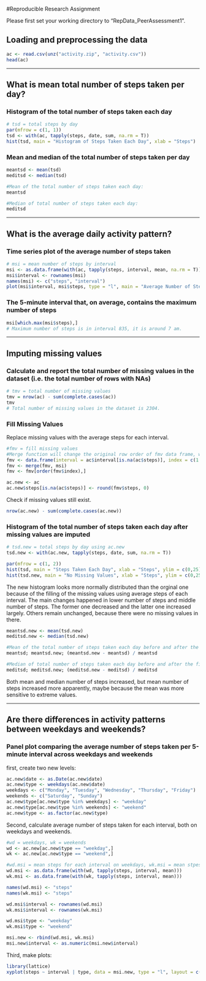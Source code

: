 #Reproducible Research Assignment

Please first set your working directory to "RepData_PeerAssessment1".

## Loading and preprocessing the data

```{r echo = TRUE, fig.path = 'figure/'}
ac <- read.csv(unz("activity.zip", "activity.csv"))
head(ac)
```

***

## What is mean total number of steps taken per day?

### Histogram of the total number of steps taken each day

```{r echo = TRUE, fig.path = 'figure/'}
# tsd = total steps by day
par(mfrow = c(1, 1))
tsd <- with(ac, tapply(steps, date, sum, na.rm = T))
hist(tsd, main = "Histogram of Steps Taken Each Day", xlab = "Steps")
```

### Mean and median of the total number of steps taken per day

```{r echo = TRUE, fig.path = 'figure/'}
meantsd <- mean(tsd)
meditsd <- median(tsd)

#Mean of the total number of steps taken each day:
meantsd

#Median of total number of steps taken each day:
meditsd
```

***

## What is the average daily activity pattern?

### Time series plot of the average number of steps taken

```{r echo = TRUE, fig.path = 'figure/'}
# msi = mean number of steps by interval
msi <- as.data.frame(with(ac, tapply(steps, interval, mean, na.rm = T)))
msi$interval <- rownames(msi)
names(msi) <- c("steps", "interval")
plot(msi$interval, msi$steps, type = "l", main = "Average Number of Steps Taken", xlab = "Intervals", ylab = "Average Steps")
```

### The 5-minute interval that, on average, contains the maximum number of steps

``` {r echo = TRUE, fig.path = 'figure/'}
msi[which.max(msi$steps),]
# Maximum number of steps is in interval 835, it is around 7 am.
```

***

## Imputing missing values
### Calculate and report the total number of missing values in the dataset (i.e. the total number of rows with NAs)

``` {r echo = TRUE, fig.path = 'figure/'}
# tmv = total number of missing values
tmv = nrow(ac) - sum(complete.cases(ac))
tmv
# Total number of missing values in the dataset is 2304.
```

### Fill Missing Values

Replace missing values with the average steps for each interval.

``` {r echo = TRUE, fig.path = 'figure/'}
#fmv = fill missing values
#Merge function will change the original row order of fmv data frame, which is the order I'll use to fill the missing values in ac data frame. An extra index column could fix this problem.
fmv <- data.frame(interval = ac$interval[is.na(ac$steps)], index = c(1: 2304))
fmv <- merge(fmv, msi)
fmv <- fmv[order(fmv$index),]

ac.new <- ac
ac.new$steps[is.na(ac$steps)] <- round(fmv$steps, 0)
```

Check if missing values still exist.

```{r echo = TRUE, fig.path = 'figure/'}
nrow(ac.new) - sum(complete.cases(ac.new))
```

### Histogram of the total number of steps taken each day after missing values are imputed
``` {r echo = TRUE, fig.path = 'figure/'}
# tsd.new = total steps by day using ac.new
tsd.new <- with(ac.new, tapply(steps, date, sum, na.rm = T))

par(mfrow = c(1, 2))
hist(tsd, main = "Steps Taken Each Day", xlab = "Steps", ylim = c(0,25), breaks = 10)
hist(tsd.new, main = "No Missing Values", xlab = "Steps", ylim = c(0,25), breaks = 10)
```

The new histogram looks more normally distributed than the orginal one because of the filling of the missing values using average steps of each interval. The main changes happened in lower number of steps and middle number of steps. The former one decreased and the latter one increased largely. Others remain unchanged, because there were no missing values in there.

```{r echo = TRUE, fig.path = 'figure/'}
meantsd.new <- mean(tsd.new)
meditsd.new <- median(tsd.new)

#Mean of the total number of steps taken each day before and after the filling of missing values, and the percentage changes:
meantsd; meantsd.new; (meantsd.new - meantsd) / meantsd

#Median of total number of steps taken each day before and after the filling of missing values, and the percentage changes:
meditsd; meditsd.new; (meditsd.new - meditsd) / meditsd
```

Both mean and median number of steps increased, but mean number of steps increased more apparently, maybe because the mean was more sensitive to extreme values.

***

## Are there differences in activity patterns between weekdays and weekends?
### Panel plot comparing the average number of steps taken per 5-minute interval across weekdays and weekends
first, create two new levels:
```{r echo = TRUE, fig.path = 'figure/'}
ac.new$date <- as.Date(ac.new$date)
ac.new$type <- weekdays(ac.new$date)
weekdays <- c("Monday", "Tuesday", "Wednesday", "Thursday", "Friday")
weekends <- c("Saturday", "Sunday")
ac.new$type[ac.new$type %in% weekdays] <- "weekday"
ac.new$type[ac.new$type %in% weekends] <- "weekend"
ac.new$type <- as.factor(ac.new$type)
```


Second, calculate average number of steps taken for each interval, both on weekdays and weekends.
```{r echo = TRUE, fig.path = 'figure/'}
#wd = weekdays, wk = weekends
wd <- ac.new[ac.new$type == "weekday",]
wk <- ac.new[ac.new$type == "weekend",]

#wd.msi = mean steps for each interval on weekdays, wk.msi = mean stpes for each interval on weekends.
wd.msi <- as.data.frame(with(wd, tapply(steps, interval, mean)))
wk.msi <- as.data.frame(with(wk, tapply(steps, interval, mean)))

names(wd.msi) <- "steps"
names(wk.msi) <- "steps"

wd.msi$interval <- rownames(wd.msi)
wk.msi$interval <- rownames(wk.msi)

wd.msi$type <- "weekday"
wk.msi$type <- "weekend"

msi.new <- rbind(wd.msi, wk.msi)
msi.new$interval <- as.numeric(msi.new$interval)
```

Third, make plots:
```{r echo = TRUE, fig.path = 'figure/'}
library(lattice)
xyplot(steps ~ interval | type, data = msi.new, type = "l", layout = c(1, 2))
```
